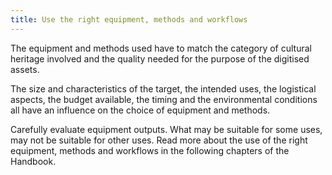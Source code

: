 ```yaml
---
title: Use the right equipment, methods and workflows
---
```

The equipment and methods used have to match the category of cultural heritage involved and the quality needed for the purpose of the digitised assets.

The size and characteristics of the target, the intended uses, the logistical aspects, the budget available, the timing and the environmental conditions all have an influence on the choice of equipment and methods.

Carefully evaluate equipment outputs. What may be suitable for some uses, may not be suitable for other uses.
Read more about the use of the right equipment, methods and workflows in the following chapters of the Handbook.